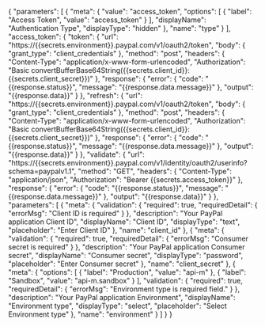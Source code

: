 {
    "parameters": [
        {
            "meta": {
                "value": "access_token",
                "options": [
                    {
                        "label": "Access Token",
                        "value": "access_token"
                    }
                ],
                "displayName": "Authentication Type",
                "displayType": "hidden"
            },
            "name": "type"
        }
    ],
    "access_token": {
        "token": {
            "url": "https://{{secrets.environment}}.paypal.com/v1/oauth2/token",
            "body": {
                "grant_type": "client_credentials"
            },
            "method": "post",
            "headers": {
                "Content-Type": "application/x-www-form-urlencoded",
                "Authorization": "Basic convertBufferBase64String({{secrets.client_id}}:{{secrets.client_secret}})"
            },
            "response": {
                "error": {
                    "code": "{{response.status}}",
                    "message": "{{response.data.message}}"
                },
                "output": "{{response.data}}"
            }
        },
        "refresh": {
            "url": "https://{{secrets.environment}}.paypal.com/v1/oauth2/token",
            "body": {
                "grant_type": "client_credentials"
            },
            "method": "post",
            "headers": {
                "Content-Type": "application/x-www-form-urlencoded",
                "Authorization": "Basic convertBufferBase64String({{secrets.client_id}}:{{secrets.client_secret}})"
            },
            "response": {
                "error": {
                    "code": "{{response.status}}",
                    "message": "{{response.data.message}}"
                },
                "output": "{{response.data}}"
            }
        },
        "validate": {
            "url": "https://{{secrets.environment}}.paypal.com/v1/identity/oauth2/userinfo?schema=paypalv1.1",
            "method": "GET",
            "headers": {
                "Content-Type": "application/json",
                "Authorization": "Bearer {{secrets.access_token}}"
            },
            "response": {
                "error": {
                    "code": "{{response.status}}",
                    "message": "{{response.data.message}}"
                },
                "output": "{{response.data}}"
            }
        },
        "parameters": [
            {
                "meta": {
                    "validation": {
                        "required": true,
                        "requiredDetail": {
                            "errorMsg": "Client ID is required"
                        }
                    },
                    "description": "Your PayPal application Client ID",
                    "displayName": "Client ID",
                    "displayType": "text",
                    "placeholder": "Enter Client ID"
                },
                "name": "client_id"
            },
            {
                "meta": {
                    "validation": {
                        "required": true,
                        "requiredDetail": {
                            "errorMsg": "Consumer secret is required"
                        }
                    },
                    "description": "Your PayPal application Consumer secret",
                    "displayName": "Consumer secret",
                    "displayType": "password",
                    "placeholder": "Enter Consumer secret"
                },
                "name": "client_secret"
            },
            {
                "meta": {
                    "options": [
                        {
                            "label": "Production",
                            "value": "api-m"
                        },
                        {
                            "label": "Sandbox",
                            "value": "api-m.sandbox"
                        }
                    ],
                    "validation": {
                        "required": true,
                        "requiredDetail": {
                            "errorMsg": "Environment type is required field."
                        }
                    },
                    "description": "Your PayPal application Environment",
                    "displayName": "Environment type",
                    "displayType": "select",
                    "placeholder": "Select Environment type"
                },
                "name": "environment"
            }
        ]
    }
}